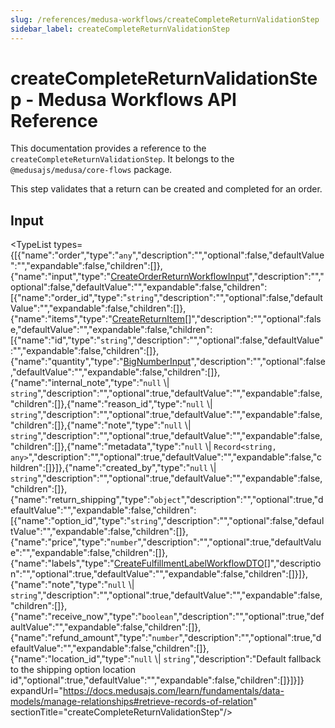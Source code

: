 ```yaml
---
slug: /references/medusa-workflows/createCompleteReturnValidationStep
sidebar_label: createCompleteReturnValidationStep
---
```



# createCompleteReturnValidationStep - Medusa Workflows API Reference

This documentation provides a reference to the `createCompleteReturnValidationStep`. It belongs to the `@medusajs/medusa/core-flows` package.

This step validates that a return can be created and completed for an order.

## Input

<TypeList types={[{"name":"order","type":"`any`","description":"","optional":false,"defaultValue":"","expandable":false,"children":[]},{"name":"input","type":"[CreateOrderReturnWorkflowInput](../../../../../types/WorkflowTypes/OrderWorkflow/interfaces/types.WorkflowTypes.OrderWorkflow.CreateOrderReturnWorkflowInput/page.mdx)","description":"","optional":false,"defaultValue":"","expandable":false,"children":[{"name":"order_id","type":"`string`","description":"","optional":false,"defaultValue":"","expandable":false,"children":[]},{"name":"items","type":"[CreateReturnItem](../../../../../types/WorkflowTypes/OrderWorkflow/interfaces/types.WorkflowTypes.OrderWorkflow.CreateReturnItem/page.mdx)[]","description":"","optional":false,"defaultValue":"","expandable":false,"children":[{"name":"id","type":"`string`","description":"","optional":false,"defaultValue":"","expandable":false,"children":[]},{"name":"quantity","type":"[BigNumberInput](../../../../../types/types/types.BigNumberInput/page.mdx)","description":"","optional":false,"defaultValue":"","expandable":false,"children":[]},{"name":"internal_note","type":"`null` \\| `string`","description":"","optional":true,"defaultValue":"","expandable":false,"children":[]},{"name":"reason_id","type":"`null` \\| `string`","description":"","optional":true,"defaultValue":"","expandable":false,"children":[]},{"name":"note","type":"`null` \\| `string`","description":"","optional":true,"defaultValue":"","expandable":false,"children":[]},{"name":"metadata","type":"`null` \\| `Record<string, any>`","description":"","optional":true,"defaultValue":"","expandable":false,"children":[]}]},{"name":"created_by","type":"`null` \\| `string`","description":"","optional":true,"defaultValue":"","expandable":false,"children":[]},{"name":"return_shipping","type":"`object`","description":"","optional":true,"defaultValue":"","expandable":false,"children":[{"name":"option_id","type":"`string`","description":"","optional":false,"defaultValue":"","expandable":false,"children":[]},{"name":"price","type":"`number`","description":"","optional":true,"defaultValue":"","expandable":false,"children":[]},{"name":"labels","type":"[CreateFulfillmentLabelWorkflowDTO](../../../../../types/WorkflowTypes/FulfillmentWorkflow/types/types.WorkflowTypes.FulfillmentWorkflow.CreateFulfillmentLabelWorkflowDTO/page.mdx)[]","description":"","optional":true,"defaultValue":"","expandable":false,"children":[]}]},{"name":"note","type":"`null` \\| `string`","description":"","optional":true,"defaultValue":"","expandable":false,"children":[]},{"name":"receive_now","type":"`boolean`","description":"","optional":true,"defaultValue":"","expandable":false,"children":[]},{"name":"refund_amount","type":"`number`","description":"","optional":true,"defaultValue":"","expandable":false,"children":[]},{"name":"location_id","type":"`null` \\| `string`","description":"Default fallback to the shipping option location id","optional":true,"defaultValue":"","expandable":false,"children":[]}]}]} expandUrl="https://docs.medusajs.com/learn/fundamentals/data-models/manage-relationships#retrieve-records-of-relation" sectionTitle="createCompleteReturnValidationStep"/>
